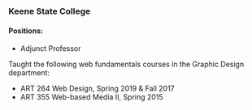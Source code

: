 
### Keene State College
#### Positions:
<ul className={styles.jobTitles}>
  <li>Adjunct Professor</li>
</ul>

Taught the following web fundamentals courses in the Graphic Design department:
+ ART 264 Web Design, Spring 2019 & Fall 2017
+ ART 355 Web-based Media II, Spring 2015

